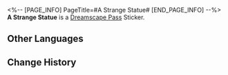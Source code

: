 <%-- [PAGE_INFO]
PageTitle=#A Strange Statue#
[END_PAGE_INFO] --%>
{{Stub|Location information}}
{{Item Infobox
|id          = 223302
|image       = Dreamscape Pass Sticker A Strange Statue.png
|type        = Dreamscape Pass Sticker
|type2       = A Mirage of Shooting Stars Stickers
|invCategory = 
|rarity      = 4
|effect      = Digital stickers that can be used to decorate the pages of the Dreamtour Handbook. They come in many different styles.
|description = 
|source1     = [[Observe the sculpture at the center of the Hanging Gardens from a specific angle]]
}}
{{Description|The purest form of impossibility.}}
'''A Strange Statue''' is a [[Dreamscape Pass]] Sticker.

==Other Languages==
{{Other Languages
|en   = A Strange Statue
|zhs  = 一尊奇怪的雕塑
|zht  = 一尊奇怪的雕塑
|ja   = 奇妙な彫像
|ko   = 이상한 조각상
|es   = Estatua extraña
|fr   = Une étrange statue
|ru   = Странная скульптура
|th   = รูปปั้นประหลาดตัวหนึ่ง
|vi   = Một Bức Tượng Kỳ Lạ
|de   = Eine seltsame Statue
|id   = Patung Aneh
|pt   = Uma Estátua Estranha
}}

==Change History==
{{Change History|2.0}}